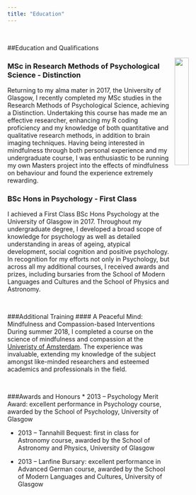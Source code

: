 ```yaml
---
title: "Education"
---
```

<br>

##Education and Qualifications

<img src="images/Academic1.jpg" style="width: 25%; float: right; padding-left: 10px;">

### MSc in Research Methods of Psychological Science - Distinction

Returning to my alma mater in 2017, the University of Glasgow, I recently completed my MSc studies in the Research Methods of Psychological Science, achieving a Distinction.
Undertaking this course has made me an effective researcher, enhancing my R coding proficiency and my knowledge of both quantitative and qualitative research methods, in addition to brain imaging techniques. Having being interested in mindfulness through both personal experience and my undergraduate course, I was enthusiastic to be running my own Masters project into the effects of mindfulness on behaviour and found the experience extremely rewarding.


### BSc Hons in Psychology - First Class
I achieved a First Class BSc Hons Psychology at the University of Glasgow in 2017.
Throughout my undergraduate degree, I developed a broad scope of knowledge for psychology as well as detailed understanding in areas of ageing, atypical development, social cognition and positive psychology. In recognition for my efforts not only in Psychology, but across all my additional courses, I received awards and prizes, including bursaries from the School of Modern Languages and Cultures and the School of Physics and Astronomy. 

<br>


###Additional Training
#### A Peaceful Mind: Mindfulness and Compassion-based Interventions
During summer 2018, I completed a course on the science of mindfulness and compassion at the [Univeristy of Amsterdam](http://www.uva.nl/en/home). The experience was invaluable, extending my knowledge of the subject amongst like-minded researchers and esteemed academics and professionals in the field.

<br>

###Awards and Honours
* 2013 – Psychology Merit Award: excellent performance in Psychology course, awarded by the School of Psychology, University of Glasgow

* 2013 – Tannahill Bequest: first in class for Astronomy course, awarded by the School of Astronomy and Physics, University of Glasgow

* 2013 – Lanfine Bursary: excellent performance in Advanced German course, awarded by the School of Modern Languages and Cultures, University of Glasgow

<br>
